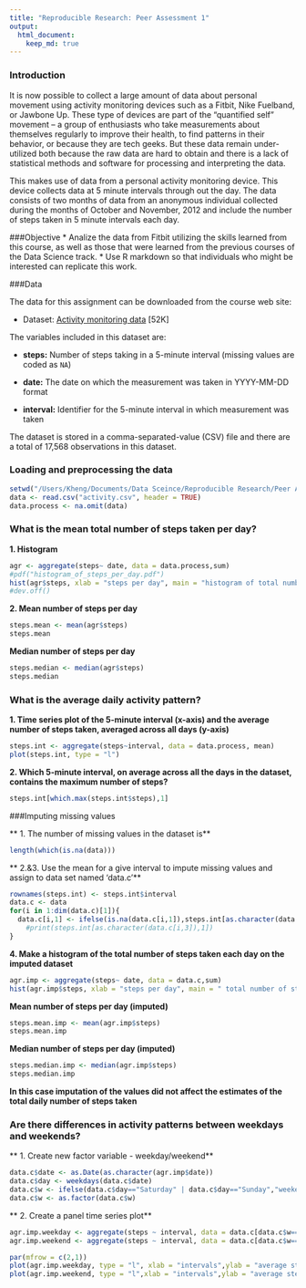 ```yaml
---
title: "Reproducible Research: Peer Assessment 1"
output: 
  html_document:
    keep_md: true
---
```


### Introduction

It is now possible to collect a large amount of data about personal movement using 
activity monitoring devices such as a Fitbit, Nike Fuelband, or Jawbone Up. These 
type of devices are part of the “quantified self” movement – a group of enthusiasts who take measurements about themselves regularly to improve their health, to find patterns in their behavior, or because they are tech geeks. But these data remain under-utilized both because the raw data are hard to obtain and there is a lack of statistical methods and software for processing and interpreting the data.

This makes use of data from a personal activity monitoring device. This device collects data at 5 minute intervals through out the day. The data consists of two months of data from an anonymous individual collected during the months of October and November, 2012 and include the number of steps taken in 5 minute intervals each day.

###Objective
* Analize the data from Fitbit utilizing the skills learned from this course, as well as those that were learned from the previous courses of the Data Science track.
* Use R markdown so that individuals who might be interested can replicate this work.

  

###Data

The data for this assignment can be downloaded from the course web site:

* Dataset: [Activity monitoring data](https://d396qusza40orc.cloudfront.net/repdata%2Fdata%2Factivity.zip) [52K]

The variables included in this dataset are:

* **steps:** Number of steps taking in a 5-minute interval (missing values are coded as `NA`)

* **date:** The date on which the measurement was taken in YYYY-MM-DD format

* **interval:** Identifier for the 5-minute interval in which measurement was taken

The dataset is stored in a comma-separated-value (CSV) file and there are a total of 17,568 observations in this dataset.

### Loading and preprocessing the data

```r
setwd("/Users/Kheng/Documents/Data Sceince/Reproducible Research/Peer Assessment 1")
data <- read.csv("activity.csv", header = TRUE)
data.process <- na.omit(data)
```

### What is the mean total number of steps taken per day?

**1. Histogram**
```r
agr <- aggregate(steps~ date, data = data.process,sum)
#pdf("histogram_of_steps_per_day.pdf")
hist(agr$steps, xlab = "steps per day", main = "histogram of total number of steps taken per day")
#dev.off()
```
**2.
Mean number of steps per day**

```r
steps.mean <- mean(agr$steps)
steps.mean
```
**Median number of steps per day**

```r
steps.median <- median(agr$steps)
steps.median
```

### What is the average daily activity pattern?


**1. Time series plot of the 5-minute interval (x-axis) and the average number of steps taken, averaged across all days (y-axis)**

```r
steps.int <- aggregate(steps~interval, data = data.process, mean)
plot(steps.int, type = "l")
```

**2. Which 5-minute interval, on average across all the days in the dataset, contains the maximum number of steps?**
```r
steps.int[which.max(steps.int$steps),1]
```

###Imputing missing values

** 1. The number of missing values in the dataset is**
```r
length(which(is.na(data)))
```

** 2.&3. Use the mean for a give interval to impute missing values and assign to data set named 'data.c'**
```r
rownames(steps.int) <- steps.int$interval
data.c <- data
for(i in 1:dim(data.c)[1]){
  data.c[i,1] <- ifelse(is.na(data.c[i,1]),steps.int[as.character(data.c[i,3]),2],data.c[i,1])
	#print(steps.int[as.character(data.c[i,3]),1])	
}
```
**4. Make a histogram of the total number of steps taken each day on the imputed dataset**
```r
agr.imp <- aggregate(steps~ date, data = data.c,sum)
hist(agr.imp$steps, xlab = "steps per day", main = " total number of steps taken each day (imputed dataset)")
```

**Mean number of steps per day (imputed)**

```r
steps.mean.imp <- mean(agr.imp$steps)
steps.mean.imp
```
**Median number of steps per day (imputed)**

```r
steps.median.imp <- median(agr.imp$steps)
steps.median.imp
```
**In this case imputation of the values did not affect the estimates of the total daily number of steps taken**

### Are there differences in activity patterns between weekdays and weekends?

** 1. Create new factor variable - weekday/weekend**
```r
data.c$date <- as.Date(as.character(agr.imp$date))
data.c$day <- weekdays(data.c$date)
data.c$w <- ifelse(data.c$day=="Saturday" | data.c$day=="Sunday","weekend","weekday")
data.c$w <- as.factor(data.c$w)
```
** 2. Create a panel time series plot** 
```r
agr.imp.weekday <- aggregate(steps ~ interval, data = data.c[data.c$w=="weekday",],mean)
agr.imp.weekend <- aggregate(steps ~ interval, data = data.c[data.c$w=="weekend",],mean)

par(mfrow = c(2,1))
plot(agr.imp.weekday, type = "l", xlab = "intervals",ylab = "average steps/interval",main = "weekdays")
plot(agr.imp.weekend, type = "l",xlab = "intervals",ylab = "average steps/interval", main = "weekends")
```